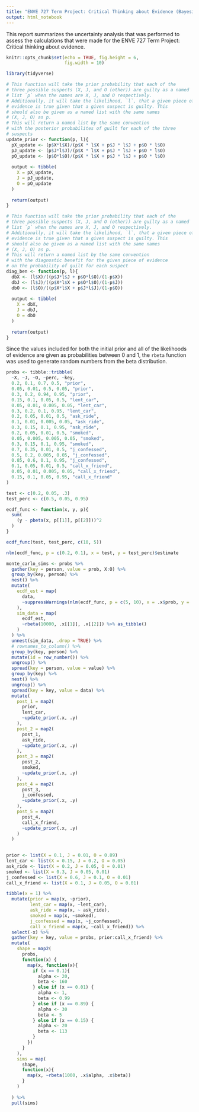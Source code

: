 ```yaml
---
title: "ENVE 727 Term Project: Critical Thinking about Evidence (Bayesian Belief Networks)"
output: html_notebook
---
```


This report summarizes the uncertainty analysis that was performed to assess the calculations that were made for the ENVE 727 Term Project: Critical thinking about evidence. 

```r
knitr::opts_chunk$set(echo = TRUE, fig.height = 6,
                      fig.width = 10)
```

```r
library(tidyverse)

```

```r
# This function will take the prior probability that each of the 
# three possible suspects (X, J, and O (other)) are guilty as a named 
# list `p` when the names are X, J, and O respectively.
# Additionally, it will take the likelihood, `l`, that a given piece of 
# evidence is true given that a given suspect is guilty. This 
# should also be given as a named list with the same names 
# (X, J, O) as p. 
# This will return a named list by the same convention 
# with the posterior probabilites of guilt for each of the three
# suspects
update_prior <- function(p, l){
  pX_update <- (p$X*l$X)/(p$X * l$X + p$J * l$J + p$O * l$O)
  pJ_update <- (p$J*l$J)/(p$X * l$X + p$J * l$J + p$O * l$O)
  pO_update <- (p$O*l$O)/(p$X * l$X + p$J * l$J + p$O * l$O)
  
  output <- tibble(
    X = pX_update,
    J = pJ_update,
    O = pO_update
  )
  
  return(output)
}

# This function will take the prior probability that each of the 
# three possible suspects (X, J, and O (other)) are guilty as a named 
# list `p` when the names are X, J, and O respectively.
# Additionally, it will take the likelihood, `l`, that a given piece of 
# evidence is true given that a given suspect is guilty. This 
# should also be given as a named list with the same names 
# (X, J, O) as p. 
# This will return a named list by the same convention 
# with the diagnostic benefit for the given piece of evidence 
# on the probability of guilt for each suspect
diag_ben <- function(p, l){
  dbX <- (l$X)/((p$J*l$J + p$O*l$O)/(1-p$X))
  dbJ <- (l$J)/((p$X*l$X + p$O*l$O)/(1-p$J))
  dbO <- (l$O)/((p$X*l$X + p$J*l$J)/(1-p$O))
  
  output <- tibble(
    X = dbX,
    J = dbJ, 
    O = dbO
  )
  
  return(output)
}
```

Since the values included for both the initial prior and all of the likelihoods of evidence are given as probabilities between 0 and 1, the `rbeta` function was used to generate random numbers from the beta distribution. 

```r
probs <- tibble::tribble(
  ~X, ~J, ~O, ~perc, ~key,
  0.2, 0.1, 0.7, 0.5, "prior",
  0.05, 0.01, 0.5, 0.05, "prior",
  0.3, 0.2, 0.94, 0.95, "prior",
  0.15, 0.1, 0.05, 0.5, "lent_car",
  0.05, 0.01, 0.005, 0.05, "lent_car",
  0.3, 0.2, 0.1, 0.95, "lent_car",
  0.2, 0.05, 0.01, 0.5, "ask_ride",
  0.1, 0.01, 0.005, 0.05, "ask_ride",
  0.3, 0.15, 0.1, 0.95, "ask_ride",
  0.2, 0.05, 0.01, 0.5, "smoked",
  0.05, 0.005, 0.005, 0.05, "smoked",
  0.3, 0.15, 0.1, 0.95, "smoked",
  0.7, 0.35, 0.01, 0.5, "j_confessed",
  0.5, 0.2, 0.005, 0.05, "j_confessed",
  0.85, 0.6, 0.1, 0.95, "j_confessed",
  0.1, 0.05, 0.01, 0.5, "call_x_friend",
  0.05, 0.01, 0.005, 0.05, "call_x_friend",
  0.15, 0.1, 0.05, 0.95, "call_x_friend"
)

test <- c(0.2, 0.05, .3)
test_perc <- c(0.5, 0.05, 0.95)

ecdf_func <- function(x, y, p){
  sum(
    (y - pbeta(x, p[[1]], p[[2]]))^2
  )
}

ecdf_func(test, test_perc, c(10, 5))

nlm(ecdf_func, p = c(0.2, 0.1), x = test, y = test_perc)$estimate
```

```r
monte_carlo_sims <- probs %>% 
  gather(key = person, value = prob, X:O) %>% 
  group_by(key, person) %>% 
  nest() %>% 
  mutate(
    ecdf_est = map(
      data, 
      ~suppressWarnings(nlm(ecdf_func, p = c(5, 10), x = .x$prob, y = .x$perc)$estimate)
    ), 
    sim_data = map(
      ecdf_est, 
      ~rbeta(10000, .x[[1]], .x[[2]]) %>% as_tibble()
    )
  ) %>% 
  unnest(sim_data, .drop = TRUE) %>% 
  # rownames_to_column() %>% 
  group_by(key, person) %>% 
  mutate(id = row_number()) %>%  
  ungroup() %>% 
  spread(key = person, value = value) %>% 
  group_by(key) %>% 
  nest() %>% 
  ungroup() %>% 
  spread(key = key, value = data) %>% 
  mutate(
    post_1 = map2(
      prior,
      lent_car,
      ~update_prior(.x, .y)
    ),
    post_2 = map2(
      post_1, 
      ask_ride,
      ~update_prior(.x, .y)
    ),
    post_3 = map2(
      post_2, 
      smoked, 
      ~update_prior(.x, .y)
    ),
    post_4 = map2(
      post_3,
      j_confessed,
      ~update_prior(.x, .y)
    ),
    post_5 = map2(
      post_4,
      call_x_friend,
      ~update_prior(.x, .y)
    )
  ) 
  

```


```r
prior <- list(X = 0.1, J = 0.01, O = 0.89)
lent_car <- list(X = 0.15, J = 0.2, O = 0.05)
ask_ride <- list(X = 0.2, J = 0.05, O = 0.01)
smoked <- list(X = 0.3, J = 0.05, 0.01)
j_confessed <- list(X = 0.6, J = 0.1, O = 0.01)
call_x_friend <- list(X = 0.1, J = 0.05, O = 0.01)

tibble(x = 1) %>% 
  mutate(prior = map(x, ~prior),
         lent_car = map(x, ~lent_car),
         ask_ride = map(x, ~ ask_ride),
         smoked = map(x, ~smoked),
         j_confessed = map(x, ~j_confessed),
         call_x_friend = map(x, ~call_x_friend)) %>% 
  select(-x) %>% 
  gather(key = key, value = probs, prior:call_x_friend) %>% 
  mutate(
    shape = map2(
      probs,
      function(x) {
        map(x, function(x){
          if (x == 0.1){
            alpha <- 20,
            beta <- 160
          } else if (x == 0.01) {
            alpha <- 1, 
            beta <- 0.99
          } else if (x == 0.89) {
            alpha <- 30
            beta <- 5
          } else if (x == 0.15) {
            alpha <- 20
            beta <- 113
          } 
        })
      }
    ),
    sims = map(
      shape, 
      function(x){
        map(x, ~rbeta(1000, .x$alpha, .x$beta))
      }
    )
  
  ) %>% 
  pull(sims)
```

